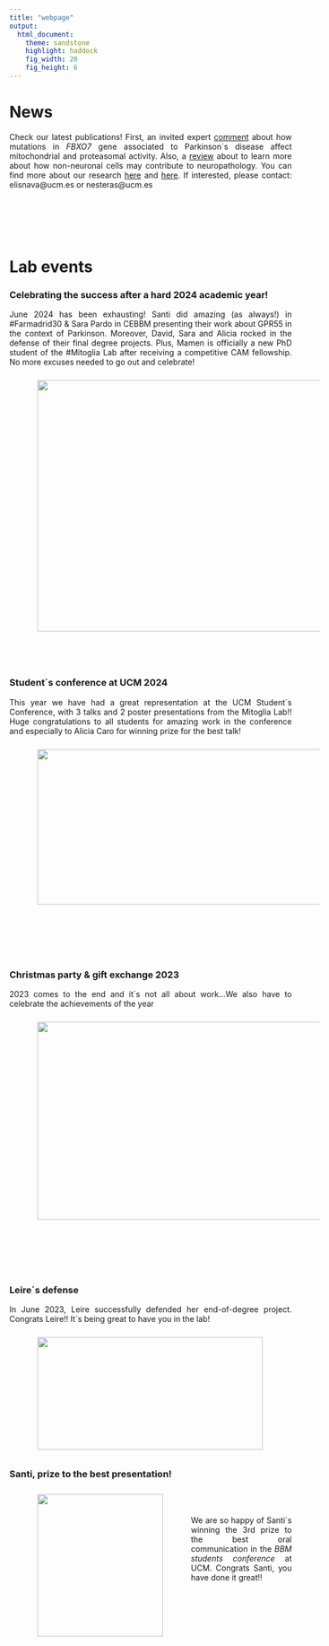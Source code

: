 ```yaml
---
title: "webpage"
output: 
  html_document:
    theme: sandstone
    highlight: haddock
    fig_width: 20
    fig_height: 6
---
```


```{=html}
<style type="text/css">
.title {
  display: none;
}

main-container {
  max-width: 1800px;
  margin-left: auto;
  margin-right: auto;
}

body {
text-align: justify
}

</style>
```

# **News**

Check our latest publications! First, an invited expert [comment](https://febs.onlinelibrary.wiley.com/doi/epdf/10.1111/febs.17155) about how mutations in *FBXO7* gene associated to Parkinson´s disease affect mitochondrial and proteasomal activity. Also, a [review](https://journals.lww.com/rmr/fulltext/2024/01010/role_of_non_neuronal_cells_in_neurorepair__a_focus.4.aspx) about to learn more about how non-neuronal cells may contribute to neuropathology. 
You can find more about our research [here](https://www.webofscience.com/wos/author/record/AEQ-2789-2022) and [here](https://www.researchgate.net/profile/Noemi-Esteras).
If interested, please contact: elisnava@ucm.es or nesteras@ucm.es

</br>
</br>
</br>
</br>

# **Lab events**

### **Celebrating the success after a hard 2024 academic year!**

June 2024 has been exhausting! Santi did amazing (as always!) in #Farmadrid30 & Sara Pardo in CEBBM presenting their work about GPR55 in the context of Parkinson. Moreover, David, Sara and Alicia rocked in the defense of their final degree projects. Plus, Mamen is officially a new PhD student of the #Mitoglia Lab after receiving a competitive CAM fellowship. No more excuses needed to go out and celebrate!

<img style="margin:10px 50px"  height=448 width=599 src="images/lab2024.png"> </a>

</br>
</br>

### **Student´s conference at UCM 2024**

This year we have had a great representation at the UCM Student´s Conference, with 3 talks and 2 poster presentations from the Mitoglia Lab!! Huge congratulations to all students for amazing work in the conference and especially to Alicia Caro for winning prize for the best talk!

<img style="margin:10px 50px"  height=277 width=628 src="images/congreso_estudiantes_2024.png"> </a>

</br>
</br>
</br>
</br>


### **Christmas party & gift exchange 2023**

2023 comes to the end and it´s not all about work...We also have to celebrate the achievements of the year

<img style="margin:10px 50px"  height=353 width=523 src="images/xmas.jpg"> </a>

</br>
</br>
</br>
</br>

### **Leire´s defense**

In June 2023, Leire successfully defended her end-of-degree project. Congrats Leire!! It´s being great to have you in the lab! 

<img style="float: middle; middle-align:middle; margin:10px 50px"  height=201 width=402 src="images/leire.jpg"> </a>

### **Santi, prize to the best presentation!**

<img style="float: left; middle-align:middle; margin:10px 50px"  height=254 width=224 src="images/santi_prize.jpg"> </a>

</br>
</br>

We are so happy of Santi´s winning the 3rd prize to the best oral communication in the *BBM students conference* at UCM. Congrats Santi, you have done it great!! 





